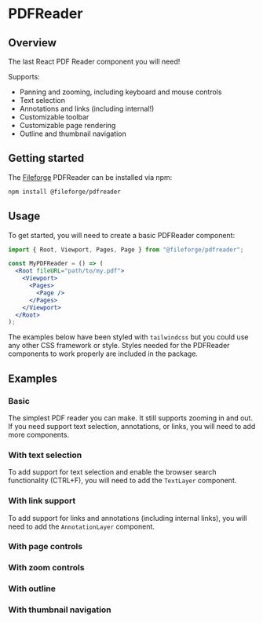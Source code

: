 
<Meta title="Basic" of={Stories} />

# PDFReader

## Overview

The last React PDF Reader component you will need!

Supports:

- Panning and zooming, including keyboard and mouse controls
- Text selection
- Annotations and links (including internal!)
- Customizable toolbar
- Customizable page rendering
- Outline and thumbnail navigation

## Getting started

The [Fileforge](https://www.fileforge.com/) PDFReader can be installed via npm:

```sh
npm install @fileforge/pdfreader
```

## Usage

To get started, you will need to create a basic PDFReader component:

```jsx
import { Root, Viewport, Pages, Page } from "@fileforge/pdfreader";

const MyPDFReader = () => (
  <Root fileURL="path/to/my.pdf">
    <Viewport>
      <Pages>
        <Page />
      </Pages>
    </Viewport>
  </Root>
);
```

The examples below have been styled with `tailwindcss` but you could use any other CSS framework or style. Styles needed for the PDFReader components to work properly are included in the package.

## Examples

### Basic

The simplest PDF reader you can make. It still supports zooming in and out. If you need support text selection, annotations, or links, you will need to add more components.

<Story of={Stories.Basic} />
<Source of={Stories.Basic} />

### With text selection

To add support for text selection and enable the browser search functionality (CTRL+F), you will need to add the `TextLayer` component.

<Story of={Stories.WithTextLayer} />
<Source of={Stories.WithTextLayer} />

### With link support

To add support for links and annotations (including internal links), you will need to add the `AnnotationLayer` component.

<Story of={Stories.WithAnnotationLayer} />
<Source of={Stories.WithAnnotationLayer} />

### With page controls

<Story of={Stories.WithPageControl} />
<Source of={Stories.WithPageControl} />

### With zoom controls

<Story of={Stories.WithZoomControl} />
<Source of={Stories.WithZoomControl} />

### With outline

<Story of={Stories.WithOutline} />
<Source of={Stories.WithOutline} />

### With thumbnail navigation

<Story of={Stories.WithThumbnails} />
<Source of={Stories.WithThumbnails} />
